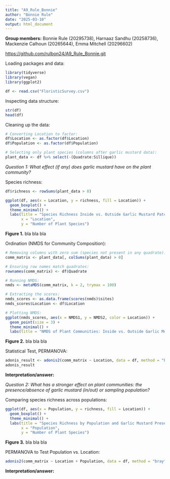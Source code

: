 ```yaml
---
title: "A9_Rule_Bonnie"
author: "Bonnie Rule"
date: "2025-03-10"
output: html_document
---
```


**Group members:** Bonnie Rule (20295738), Harnaaz Sandhu (20258736), Mackenzie Calhoun (20265644), Emma Mitchell (20296602)

<https://github.com/rulbon24/A9_Rule_Bonnie.git>

Loading packages and data:

```r
library(tidyverse)
library(vegan)
library(ggplot2)

df <- read.csv("FloristicSurvey.csv")
```

Inspecting data structure:

```r
str(df)
head(df)
```

Cleaning up the data:

```r
# Converting Location to factor:
df$Location <- as.factor(df$Location)
df$Population <- as.factor(df$Population)
```

```r
# Selecting only plant species (columns after garlic mustard data):
plant_data <- df %>% select(-(Quadrate:Sillique))
```

*Question 1: What effect (if any) does garlic mustard have on the plant community?*

Species richness:
```r
df$richness <- rowSums(plant_data > 0)

ggplot(df, aes(x = Location, y = richness, fill = Location)) +
  geom_boxplot() +
  theme_minimal() +
  labs(title = "Species Richness Inside vs. Outside Garlic Mustard Patches",
       x = "Location",
       y = "Number of Plant Species")
```
**Figure 1.** bla bla bla

Ordination (NMDS for Community Composition):
```r
# Removing columns with zero sum (species not present in any quadrate):
comm_matrix <- plant_data[, colSums(plant_data) > 0]

# Ensuring row names match quadrates:
rownames(comm_matrix) <- df$Quadrate

# Running NMDS:
nmds <- metaMDS(comm_matrix, k = 2, trymax = 100)

# Extracting the scores:
nmds_scores <- as.data.frame(scores(nmds)$sites)
nmds_scores$Location <- df$Location

# Plotting NMDS:
ggplot(nmds_scores, aes(x = NMDS1, y = NMDS2, color = Location)) +
  geom_point(size = 3) +
  theme_minimal() +
  labs(title = "NMDS of Plant Communities: Inside vs. Outside Garlic Mustard")
```
**Figure 2.** bla bla bla


Statistical Test, PERMANOVA:
```r
adonis_result <- adonis2(comm_matrix ~ Location, data = df, method = "bray")
adonis_result
```

**Interpretation/answer:**


*Question 2: What has a stronger effect on plant communities: the presence/absence of garlic mustard (in/out) or sampling population?*

Comparing species richness across populations:
```r
ggplot(df, aes(x = Population, y = richness, fill = Location)) +
  geom_boxplot() +
  theme_minimal() +
  labs(title = "Species Richness by Population and Garlic Mustard Presence",
       x = "Population",
       y = "Number of Plant Species")
```
**Figure 3.** bla bla bla

PERMANOVA to Test Population vs. Location:
```r
adonis2(comm_matrix ~ Location + Population, data = df, method = "bray")
```

**Interpretation/answer:**
